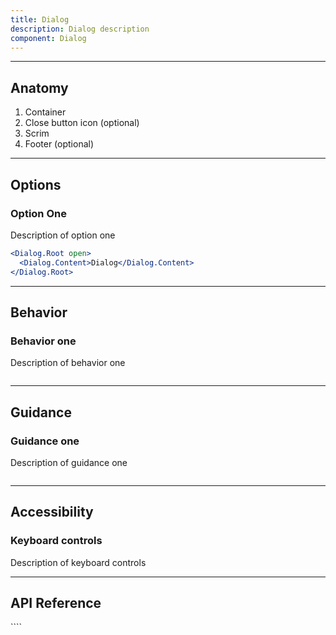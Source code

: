 ```yaml
---
title: Dialog
description: Dialog description
component: Dialog
---
```


---

## Anatomy

<Anatomy
  src="/img/components/Dialog/anatomy.svg"
  caption="Note: Image not to scale"
/>

1. Container
2. Close button icon (optional)
3. Scrim
4. Footer (optional)

---

## Options

### Option One

Description of option one

```jsx withPreview
<Dialog.Root open>
  <Dialog.Content>Dialog</Dialog.Content>
</Dialog.Root>
```

---

## Behavior

### Behavior one

Description of behavior one

```jsx withPreview

```

---

## Guidance

### Guidance one

Description of guidance one

```jsx withPreview isGuide="error"

```

---

## Accessibility

### Keyboard controls

Description of keyboard controls

---

## API Reference

<PropsTable props={propsTable} />
````
